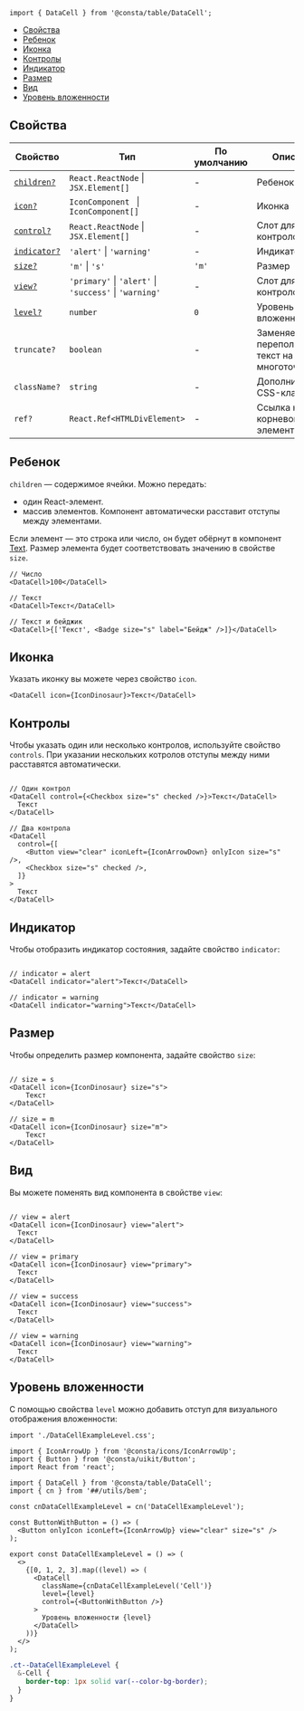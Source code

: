 

```tsx
import { DataCell } from '@consta/table/DataCell';
```

<MdxMenu>

- [Свойства](#свойства)
- [Ребенок](#ребенок)
- [Иконка](#иконка)
- [Контролы](#контролы)
- [Индикатор](#индикатор)
- [Размер](#размер)
- [Вид](#вид)
- [Уровень вложенности](#уровень-вложенности)

</MdxMenu>

## Свойства

| Свойство                         | Тип                                                                | По умолчанию | Описание                                   |
| -------------------------------- | ------------------------------------------------------------------ | ------------ | ------------------------------------------ |
| [`children?`](#ребенок)          | `React.ReactNode` &#124; `JSX.Element[]`                           | -            | Ребенок                                    |
| [`icon?`](#иконка)               | `IconComponent ` &#124; ` IconComponent[]`                         | -            | Иконка                                     |
| [`control?`](#контролы)          | `React.ReactNode` &#124; `JSX.Element[]`                           | -            | Слот для контролов                         |
| [`indicator?`](#индикатор)       | `'alert'` &#124; `'warning'`                                       | -            | Индикатор                                  |
| [`size?`](#размер)               | `'m'` &#124; `'s'`                                                 | `'m'`        | Размер                                     |
| [`view?`](#вид)                  | `'primary'` &#124; `'alert'` &#124; `'success'` &#124; `'warning'` | -            | Слот для контролов                         |
| [`level?`](#уровень-вложенности) | `number`                                                           | `0`          | Уровень вложенности                        |
| `truncate?`                      | `boolean`                                                          | -            | Заменяет переполненный текст на многоточие |
| `className?`                     | `string`                                                           | -            | Дополнительный CSS-класс                   |
| `ref?`                           | `React.Ref<HTMLDivElement>`                                        | -            | Ссылка на корневой DOM-элемент             |

## Ребенок

`children` — содержимое ячейки. Можно передать:

- один React-элемент.
- массив элементов. Компонент автоматически расставит отступы между элементами.

Если элемент — это строка или число, он будет обёрнут в компонент [Text](##LIBS.LIB.STAND/lib:uikit/stand:components-text-stable). Размер элемента будет соответствовать значению в свойстве `size`.

<MdxTabs>

```tsx
// Число
<DataCell>100</DataCell>

// Текст
<DataCell>Текст</DataCell>

// Текст и бейджик
<DataCell>{['Текст', <Badge size="s" label="Бейдж" />]}</DataCell>
```

<DataCellExampleChildren />

</MdxTabs>

## Иконка

Указать иконку вы можете через свойство `icon`.

<MdxTabs>

```tsx
<DataCell icon={IconDinosaur}>Текст</DataCell>
```

<DataCellExampleIcon />

</MdxTabs>

## Контролы

Чтобы указать один или несколько контролов, используйте свойство `controls`. При указании нескольких котролов отступы между ними расставятся автоматически.

<MdxTabs>

```tsx

// Один контрол
<DataCell control={<Checkbox size="s" checked />}>Текст</DataCell>
  Текст
</DataCell>

// Два контрола
<DataCell
  control={[
    <Button view="clear" iconLeft={IconArrowDown} onlyIcon size="s" />,
    <Checkbox size="s" checked />,
  ]}
>
  Текст
</DataCell>
```

<DataCellExampleControls />

</MdxTabs>

## Индикатор

Чтобы отобразить индикатор состояния, задайте свойство `indicator`:

<MdxTabs>

```tsx

// indicator = alert
<DataCell indicator="alert">Текст</DataCell>

// indicator = warning
<DataCell indicator="warning">Текст</DataCell>

```

<DataCellExampleIndicator />

</MdxTabs>

## Размер

Чтобы определить размер компонента, задайте свойство `size`:

<MdxTabs>

```tsx

// size = s
<DataCell icon={IconDinosaur} size="s">
    Текст
</DataCell>

// size = m
<DataCell icon={IconDinosaur} size="m">
    Текст
</DataCell>

```

<DataCellExampleSize />

</MdxTabs>

## Вид

Вы можете поменять вид компонента в свойстве `view`:

<MdxTabs>

```tsx

// view = alert
<DataCell icon={IconDinosaur} view="alert">
  Текст
</DataCell>

// view = primary
<DataCell icon={IconDinosaur} view="primary">
  Текст
</DataCell>

// view = success
<DataCell icon={IconDinosaur} view="success">
  Текст
</DataCell>

// view = warning
<DataCell icon={IconDinosaur} view="warning">
  Текст
</DataCell>
```

<DataCellExampleView />

</MdxTabs>

## Уровень вложенности

С помощью свойства `level` можно добавить отступ для визуального отображения вложенности:

<MdxTabs>

```tsx
import './DataCellExampleLevel.css';

import { IconArrowUp } from '@consta/icons/IconArrowUp';
import { Button } from '@consta/uikit/Button';
import React from 'react';

import { DataCell } from '@consta/table/DataCell';
import { cn } from '##/utils/bem';

const cnDataCellExampleLevel = cn('DataCellExampleLevel');

const ButtonWithButton = () => (
  <Button onlyIcon iconLeft={IconArrowUp} view="clear" size="s" />
);

export const DataCellExampleLevel = () => (
  <>
    {[0, 1, 2, 3].map((level) => (
      <DataCell
        className={cnDataCellExampleLevel('Cell')}
        level={level}
        control={<ButtonWithButton />}
      >
        Уровень вложенности {level}
      </DataCell>
    ))}
  </>
);
```

```css
.ct--DataCellExampleLevel {
  &-Cell {
    border-top: 1px solid var(--color-bg-border);
  }
}
```

<DataCellExampleLevel />

</MdxTabs>
